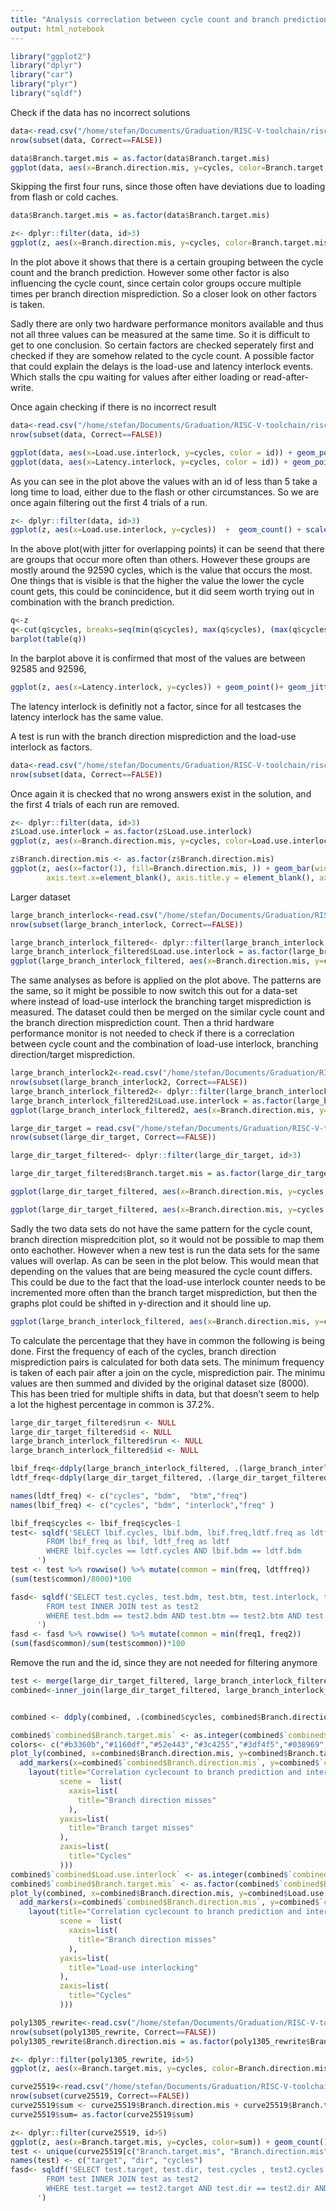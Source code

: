 ```yaml
---
title: "Analysis correclation between cycle count and branch prediction"
output: html_notebook
---
```




```r
library("ggplot2")
library("dplyr") 
library("car")
library("plyr")
library("sqldf")
```

Check if the data has no incorrect solutions
```r
data<-read.csv("/home/stefan/Documents/Graduation/RISC-V-toolchain/riscv/Programs/Poly1305_onetimeauth/Radix2.26_woMultiplier/results/poly1305_2019-12-17 10:41/raw_output.csv", colClasses = c("Correct"="logical"))
nrow(subset(data, Correct==FALSE))
```


```r
data$Branch.target.mis = as.factor(data$Branch.target.mis)
ggplot(data, aes(x=Branch.direction.mis, y=cycles, color=Branch.target.mis)) + geom_point()
```

Skipping the first four runs, since those often have deviations due to loading from flash or cold caches.
```r
data$Branch.target.mis = as.factor(data$Branch.target.mis)

z<- dplyr::filter(data, id>3)
ggplot(z, aes(x=Branch.direction.mis, y=cycles, color=Branch.target.mis)) + geom_count() + scale_size_area(max_size = 10)
```
In the plot above it shows that there is a certain grouping between the cycle count and the branch prediction. However some other factor is also influencing the cycle count, since certain color groups occure multiple times per branch direction misprediction. So a closer look on other factors is taken. 

Sadly there are only two hardware performance monitors available and thus not all three values can be measured at the same time. So it is difficult to get to one conclusion. So certain factors are checked seperately first and checked if they are somehow related to the cycle count.  A possible factor that could explain the delays is the load-use and latency interlock events. Which stalls the cpu waiting for values after either loading or read-after-write.

Once again checking if there is no incorrect result
```r
data<-read.csv("/home/stefan/Documents/Graduation/RISC-V-toolchain/riscv/Programs/Poly1305_onetimeauth/Radix2.26_woMultiplier/results/poly1305_2019-12-17 13:11/raw_output.csv", colClasses = c("Correct"="logical"))
nrow(subset(data, Correct==FALSE))
```
```r
ggplot(data, aes(x=Load.use.interlock, y=cycles, color = id)) + geom_point()+ geom_jitter(position=position_jitter(0.2))
ggplot(data, aes(x=Latency.interlock, y=cycles, color = id)) + geom_point()+ geom_jitter(position=position_jitter(0.2))
```
As you can see in the plot above the values with an id of less than 5 take a long time to load, either due to the flash or other circumstances. So we are once again filtering out the first 4 trials of a run.
```r
z<- dplyr::filter(data, id>3)
ggplot(z, aes(x=Load.use.interlock, y=cycles))  +  geom_count() + scale_size_area(max_size = 10)
```
In the above plot(with jitter for overlapping points) it can be seend that there are groups that occur more often than others. However these groups are mostly around the 92590 cycles, which is the value that occurs the most. One things that is visible is that the higher the value the lower the cycle count gets, this could be conincidence, but it did seem worth trying out in combination with the branch prediction.

```r
q<-z
q<-cut(q$cycles, breaks=seq(min(q$cycles), max(q$cycles), (max(q$cycles)-min(q$cycles))/5))
barplot(table(q))
```
In the barplot above it is confirmed that most of the values are between 92585 and 92596, 

```r
ggplot(z, aes(x=Latency.interlock, y=cycles)) + geom_point()+ geom_jitter(position=position_jitter(0.1))+expand_limits(x=c(4837,4839))
```
The latency interlock is definitly not a factor, since for all testcases the latency interlock has the same value.

A test is run with the branch direction misprediction and the load-use interlock as factors. 
```r
data<-read.csv("/home/stefan/Documents/Graduation/RISC-V-toolchain/riscv/Programs/Poly1305_onetimeauth/Radix2.26_woMultiplier/results/poly1305_2019-12-17 14:45/raw_output.csv", colClasses = c("Correct"="logical"))
nrow(subset(data, Correct==FALSE))
```
Once again it is checked that no wrong answers exist in the solution, and the first 4 trials of each run are removed.

```r
z<- dplyr::filter(data, id>3)
z$Load.use.interlock = as.factor(z$Load.use.interlock)
ggplot(z, aes(x=Branch.direction.mis, y=cycles, color=Load.use.interlock ))  +  geom_count() + scale_size_area(max_size = 10)
```

```r
z$Branch.direction.mis <- as.factor(z$Branch.direction.mis)
ggplot(z, aes(x=factor(1), fill=Branch.direction.mis, )) + geom_bar(width=1)+ coord_polar("y") + theme(axis.title.x=element_blank(),
        axis.text.x=element_blank(), axis.title.y = element_blank(), axis.text.y = element_blank(), axis.ticks = element_blank(), panel.grid =  element_blank())
```
Larger dataset
```r
large_branch_interlock<-read.csv("/home/stefan/Documents/Graduation/RISC-V-toolchain/riscv/Programs/Poly1305_onetimeauth/Radix2.26_woMultiplier/results/poly1305_2019-12-17 15:45/raw_output.csv", colClasses = c("Correct"="logical"))
nrow(subset(large_branch_interlock, Correct==FALSE))
```

```r
large_branch_interlock_filtered<- dplyr::filter(large_branch_interlock, id>3)
large_branch_interlock_filtered$Load.use.interlock = as.factor(large_branch_interlock_filtered$Load.use.interlock)
ggplot(large_branch_interlock_filtered, aes(x=Branch.direction.mis, y=cycles, color=Load.use.interlock ))  +  geom_count() + scale_size_area(max_size = 10)
```
The same analyses as before is applied on the plot above. The patterns are the same, so it might be possible to now switch this out for a data-set where instead of load-use interlock the branching target misprediction is measured. The dataset could then be merged on the similar cycle count and the branch direction misprediction count. Then a thrid hardware performance monitor is not needed to check if there is a correclation between cycle count and the combination of load-use interlock, branching direction/target misprediction.
```r
large_branch_interlock2<-read.csv("/home/stefan/Documents/Graduation/RISC-V-toolchain/riscv/Programs/Poly1305_onetimeauth/Radix2.26_woMultiplier/results/poly1305_2019-12-17 21:42/raw_output.csv", colClasses = c("Correct"="logical"))
nrow(subset(large_branch_interlock2, Correct==FALSE))
large_branch_interlock_filtered2<- dplyr::filter(large_branch_interlock2, id>3)
large_branch_interlock_filtered2$Load.use.interlock = as.factor(large_branch_interlock_filtered2$Load.use.interlock)
ggplot(large_branch_interlock_filtered2, aes(x=Branch.direction.mis, y=cycles ))  +  geom_count() + scale_size_area(max_size = 10)
```
  
```r
large_dir_target = read.csv("/home/stefan/Documents/Graduation/RISC-V-toolchain/riscv/Programs/Poly1305_onetimeauth/Radix2.26_woMultiplier/results/poly1305_2019-12-17 23:38/raw_output.csv", colClasses = c("Correct"="logical"))
nrow(subset(large_dir_target, Correct==FALSE))
```
  
```r
large_dir_target_filtered<- dplyr::filter(large_dir_target, id>3)

large_dir_target_filtered$Branch.target.mis = as.factor(large_dir_target_filtered$Branch.target.mis)

ggplot(large_dir_target_filtered, aes(x=Branch.direction.mis, y=cycles, color=Branch.target.mis ))  +  geom_count() + scale_size_area(max_size=10)

ggplot(large_dir_target_filtered, aes(x=Branch.direction.mis, y=cycles ))  +  geom_count(alpha=0.4, aes(color = 'target misprediction')) + geom_count(alpha=0.4,aes(x=Branch.direction.mis, y=cycles-1, color='load-use mis'), data=large_branch_interlock_filtered2)
```
Sadly the two data sets do not have the same pattern for the cycle count, branch direction mispredcition plot, so it would not be possible to map them onto eachother. However when a new test is run the data sets for the same values will overlap. As can be seen in the plot below. This would mean that depending on the values that are being measured the cycle count differs. This could be due to the fact that the load-use interlock counter needs to be incremented more often than the branch target misprediction, but then the graphs plot could be shifted in y-direction and it should line up.

```r
ggplot(large_branch_interlock_filtered, aes(x=Branch.direction.mis, y=cycles ))  +  geom_count(alpha=0.4, aes(color = 'target misprediction')) + geom_count(alpha=0.4,aes(x=Branch.direction.mis, y=cycles, color='load-use mis'), data=large_branch_interlock_filtered2)
```

To calculate the percentage that they have in common the following is being done. First the frequency of each of the cycles, branch direction misprediction pairs is calculated for both data sets. The minimum frequency is taken of each pair after a join on the cycle, misprediction pair. The minimu values are then summed and divided by the original dataset size (8000). This has been tried for multiple shifts in data, but that doesn't seem to help a lot the highest percentage in common is 37.2%. 

```r
large_dir_target_filtered$run <- NULL
large_dir_target_filtered$id <- NULL
large_branch_interlock_filtered$run <- NULL
large_branch_interlock_filtered$id <- NULL

lbif_freq<-ddply(large_branch_interlock_filtered, .(large_branch_interlock_filtered$cycles, large_branch_interlock_filtered$Branch.direction.mis, large_branch_interlock_filtered$Load.use.interlock), nrow)
ldtf_freq<-ddply(large_dir_target_filtered, .(large_dir_target_filtered$cycles, large_dir_target_filtered$Branch.direction.mis, large_dir_target_filtered$Branch.target.mis), nrow)

names(ldtf_freq) <- c("cycles", "bdm",  "btm","freq")
names(lbif_freq) <- c("cycles", "bdm", "interlock","freq" )

lbif_freq$cycles <- lbif_freq$cycles-1
test<- sqldf('SELECT lbif.cycles, lbif.bdm, lbif.freq,ldtf.freq as ldtffreq, ldtf.btm, lbif.interlock
        FROM lbif_freq as lbif, ldtf_freq as ldtf
        WHERE lbif.cycles == ldtf.cycles AND lbif.bdm == ldtf.bdm
      ')
test <- test %>% rowwise() %>% mutate(common = min(freq, ldtffreq))
(sum(test$common)/8000)*100
```

```r
fasd<- sqldf('SELECT test.cycles, test.bdm, test.btm, test.interlock, test.common as freq1, test2.common as freq2
        FROM test INNER JOIN test as test2
        WHERE test.bdm == test2.bdm AND test.btm == test2.btm AND test.interlock != test2.interlock
      ')
fasd <- fasd %>% rowwise() %>% mutate(common = min(freq1, freq2))
(sum(fasd$common)/sum(test$common))*100
```


Remove the run and the id, since they are not needed for filtering anymore
```r
test <- merge(large_dir_target_filtered, large_branch_interlock_filtered, all=FALSE)
combined<-inner_join(large_dir_target_filtered, large_branch_interlock_filtered)


combined <- ddply(combined, .(combined$cycles, combined$Branch.direction.mis, combined$Load.use.interlock, combined$Branch.target.mis), nrow)

combined$`combined$Branch.target.mis` <- as.integer(combined$`combined$Branch.target.mis`)
colors<- c("#b3360b","#1160df","#52e443","#3c4255","#3df4f5","#038969","#cd346f")
plot_ly(combined, x=combined$Branch.direction.mis, y=combined$Branch.target.mis , z=combined$cycles, color=combined$`combined$Load.use.interlock`, colors=colors,  size=combined$V1) %>%
  add_markers(x=combined$`combined$Branch.direction.mis`, y=combined$`combined$Branch.target.mis`,z=combined$`combined$cycles` ) %>%
    layout(title="Correlation cyclecount to branch prediction and interlocking",
           scene =  list(
             xaxis=list(
               title="Branch direction misses"
             ),
           yaxis=list(
             title="Branch target misses"
           ),
           zaxis=list(
             title="Cycles"
           )))
combined$`combined$Load.use.interlock` <- as.integer(combined$`combined$Load.use.interlock`)
combined$`combined$Branch.target.mis` <- as.factor(combined$`combined$Branch.target.mis`)
plot_ly(combined, x=combined$Branch.direction.mis, y=combined$Load.use.interlock , z=combined$cycles, color=combined$`combined$Branch.target.mis`, colors=c("#ff0000","#00ff00","#0000ff", "#00FFFF"),  size=combined$V1) %>%
  add_markers(x=combined$`combined$Branch.direction.mis`, y=combined$`combined$Load.use.interlock`,z=combined$`combined$cycles` ) %>%
    layout(title="Correlation cyclecount to branch prediction and interlocking",
           scene =  list(
             xaxis=list(
               title="Branch direction misses"
             ),
           yaxis=list(
             title="Load-use interlocking"
           ),
           zaxis=list(
             title="Cycles"
           )))

```

```r
poly1305_rewrite<-read.csv("/home/stefan/Documents/Graduation/RISC-V-toolchain/riscv/Programs/Poly1305_onetimeauth/Radix2.26_woMultiplier/results/poly1305_2020-02-03 19:16/raw_output.csv", colClasses = c("Correct"="logical"))
nrow(subset(poly1305_rewrite, Correct==FALSE))
poly1305_rewrite$Branch.direction.mis = as.factor(poly1305_rewrite$Branch.direction.mis)

z<- dplyr::filter(poly1305_rewrite, id>5)
ggplot(z, aes(x=Branch.target.mis, y=cycles, color=Branch.direction.mis)) + geom_count() + scale_size_area(max_size = 1)
```

```r

curve25519<-read.csv("/home/stefan/Documents/Graduation/RISC-V-toolchain/riscv/Programs/Curve25519_scalarmult/Radix226/results/scalarmult_2020-01-29 16:35/raw_output.csv", colClasses = c("Correct"="logical"))
nrow(subset(curve25519, Correct==FALSE))
curve25519$sum <- curve25519$Branch.direction.mis + curve25519$Branch.target.mis*10000000
curve25519$sum= as.factor(curve25519$sum)

z<- dplyr::filter(curve25519, id>5)
ggplot(z, aes(x=Branch.target.mis, y=cycles, color=sum)) + geom_count() + scale_size_area(max_size = 1)
test <- unique(curve25519[c("Branch.target.mis", "Branch.direction.mis", "cycles")])
names(test) <- c("target", "dir", "cycles")
fasd<- sqldf('SELECT test.target, test.dir, test.cycles , test2.cycles
        FROM test INNER JOIN test as test2
        WHERE test.target == test2.target AND test.dir == test2.dir AND test.cycles != test2.cycles
      ')
```